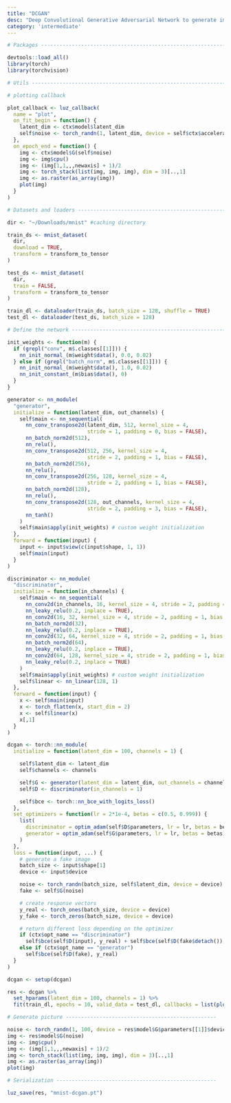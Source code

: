 ```yaml
---
title: "DCGAN"
desc: "Deep Convolutional Generative Adversarial Network to generate images."
category: 'intermediate'
---
```



```r
# Packages ----------------------------------------------------------------

devtools::load_all()
library(torch)
library(torchvision)

# Utils -------------------------------------------------------------------

# plotting callback

plot_callback <- luz_callback(
  name = "plot",
  on_fit_begin = function() {
    latent_dim <- ctx$model$latent_dim
    self$noise <- torch_randn(1, latent_dim, device = self$ctx$accelerator$device)
  },
  on_epoch_end = function() {
    img <- ctx$model$G(self$noise)
    img <- img$cpu()
    img <- (img[1,1,,,newaxis] + 1)/2
    img <- torch_stack(list(img, img, img), dim = 3)[..,1]
    img <- as.raster(as_array(img))
    plot(img)
  }
)

# Datasets and loaders ----------------------------------------------------

dir <- "~/Downloads/mnist" #caching directory

train_ds <- mnist_dataset(
  dir,
  download = TRUE,
  transform = transform_to_tensor
)

test_ds <- mnist_dataset(
  dir,
  train = FALSE,
  transform = transform_to_tensor
)

train_dl <- dataloader(train_ds, batch_size = 128, shuffle = TRUE)
test_dl <- dataloader(test_ds, batch_size = 128)

# Define the network ------------------------------------------------------

init_weights <- function(m) {
  if (grepl("conv", m$.classes[[1]])) {
    nn_init_normal_(m$weight$data(), 0.0, 0.02)
  } else if (grepl("batch_norm", m$.classes[[1]])) {
    nn_init_normal_(m$weight$data(), 1.0, 0.02)
    nn_init_constant_(m$bias$data(), 0)
  }
}

generator <- nn_module(
  "generator",
  initialize = function(latent_dim, out_channels) {
    self$main <- nn_sequential(
      nn_conv_transpose2d(latent_dim, 512, kernel_size = 4,
                          stride = 1, padding = 0, bias = FALSE),
      nn_batch_norm2d(512),
      nn_relu(),
      nn_conv_transpose2d(512, 256, kernel_size = 4,
                          stride = 2, padding = 1, bias = FALSE),
      nn_batch_norm2d(256),
      nn_relu(),
      nn_conv_transpose2d(256, 128, kernel_size = 4,
                          stride = 2, padding = 1, bias = FALSE),
      nn_batch_norm2d(128),
      nn_relu(),
      nn_conv_transpose2d(128, out_channels, kernel_size = 4,
                          stride = 2, padding = 3, bias = FALSE),
      nn_tanh()
    )
    self$main$apply(init_weights) # custom weight initialization
  },
  forward = function(input) {
    input <- input$view(c(input$shape, 1, 1))
    self$main(input)
  }
)

discriminator <- nn_module(
  "discriminator",
  initialize = function(in_channels) {
    self$main <- nn_sequential(
      nn_conv2d(in_channels, 16, kernel_size = 4, stride = 2, padding = 1, bias = FALSE),
      nn_leaky_relu(0.2, inplace = TRUE),
      nn_conv2d(16, 32, kernel_size = 4, stride = 2, padding = 1, bias = FALSE),
      nn_batch_norm2d(32),
      nn_leaky_relu(0.2, inplace = TRUE),
      nn_conv2d(32, 64, kernel_size = 4, stride = 2, padding = 1, bias = FALSE),
      nn_batch_norm2d(64),
      nn_leaky_relu(0.2, inplace = TRUE),
      nn_conv2d(64, 128, kernel_size = 4, stride = 2, padding = 1, bias = FALSE),
      nn_leaky_relu(0.2, inplace = TRUE)
    )
    self$main$apply(init_weights) # custom weight initialization
    self$linear <- nn_linear(128, 1)
  },
  forward = function(input) {
    x <- self$main(input)
    x <- torch_flatten(x, start_dim = 2)
    x <- self$linear(x)
    x[,1]
  }
)

dcgan <- torch::nn_module(
  initialize = function(latent_dim = 100, channels = 1) {

    self$latent_dim <- latent_dim
    self$channels <- channels

    self$G <- generator(latent_dim = latent_dim, out_channels = channels)
    self$D <- discriminator(in_channels = 1)

    self$bce <- torch::nn_bce_with_logits_loss()
  },
  set_optimizers = function(lr = 2*1e-4, betas = c(0.5, 0.999)) {
    list(
      discriminator = optim_adam(self$D$parameters, lr = lr, betas = betas),
      generator = optim_adam(self$G$parameters, lr = lr, betas = betas)
    )
  },
  loss = function(input, ...) {
    # generate a fake image
    batch_size <- input$shape[1]
    device <- input$device

    noise <- torch_randn(batch_size, self$latent_dim, device = device)
    fake <- self$G(noise)

    # create response vectors
    y_real <- torch_ones(batch_size, device = device)
    y_fake <- torch_zeros(batch_size, device = device)

    # return different loss depending on the optimizer
    if (ctx$opt_name == "discriminator")
      self$bce(self$D(input), y_real) + self$bce(self$D(fake$detach()), y_fake)
    else if (ctx$opt_name == "generator")
      self$bce(self$D(fake), y_real)
  }
)

dcgan <- setup(dcgan)

res <- dcgan %>%
  set_hparams(latent_dim = 100, channels = 1) %>%
  fit(train_dl, epochs = 10, valid_data = test_dl, callbacks = list(plot_callback()))

# Generate picture -------------------------------------------------

noise <- torch_randn(1, 100, device = res$model$G$parameters[[1]]$device)
img <- res$model$G(noise)
img <- img$cpu()
img <- (img[1,1,,,newaxis] + 1)/2
img <- torch_stack(list(img, img, img), dim = 3)[..,1]
img <- as.raster(as_array(img))
plot(img)

# Serialization ----------------------------------------------------

luz_save(res, "mnist-dcgan.pt")

```

